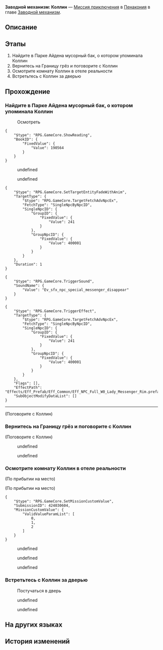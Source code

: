 {{Дополнить|Диалоги.}}
{{Миссия Инфобокс
|id              = 4240306
|Название        = 
|Изображение     = Миссия Освоения Заводной механизм Коллин.png
|Тип             = Миссия приключения
|События         = 
|Глава           = Заводной механизм
|Условия         = Завершена [[Миссия Освоения]] ''[[Ночь по имени Нежность]]''
|Персонажи       = Взволнованный сотрудник охраны КММ; Коллин; Первопроходец; Проницательный полевой сотрудник КММ
|СтартЛокация    = Граница грёз
|Мир             = Пенакония
|Локации         = Граница грёз
|Предыдущая      = 
|Следующая       = 
|Награды         = Опыт Освоения*100; Звёздный нефрит*10; Очищенный эфир*3; Часокредиты*180; Кредиты*20 000
}}
'''Заводной механизм: Коллин''' — [[Миссия приключения]] в [[Пенакония]] в главе [[Заводной механизм]].

==Описание==
{{Описание|<!--официальное описание из Перекрёстка судеб-->}}

==Этапы==
# Найдите в Парке Айдена мусорный бак, о котором упоминала Коллин
# Вернитесь на Границу грёз и поговорите с Коллин
# Осмотрите комнату Коллин в отеле реальности
# Встретьтесь с Коллин за дверью

==Прохождение==
{{Дополнить}}

{{Диалог Конец}}

===Найдите в Парке Айдена мусорный бак, о котором упоминала Коллин===
{{Описание миссии|локация=Золотой миг|Тик-так! Покрутите стрелки... Тик-так!<br />Исследуйте сознание людей, они ждут этого. Помогите им раскрыть свою истинную сущность.}}
{{Диалог Начало}}

:{{Диалог|undefined}} Осмотреть
<!--Unknown TalkSentence: 413040003-->
<pre>{
	"$type": "RPG.GameCore.ShowReading",
	"BookID": {
		"FixedValue": {
			"Value": 190564
		}
	}
}</pre>
:{{Чёрный экран|undefined}}
<!--Unknown TalkSentence: 413060701-->
:{{Диалог|Стрелка}} undefined
:{{Диалог|Стрелка}} undefined
<!--Unknown TalkSentence: 413060703-->
<!--Unknown TalkSentence: 413060706-->
<pre>{
	"$type": "RPG.GameCore.SetTargetEntityFadeWithAnim",
	"TargetType": {
		"$type": "RPG.GameCore.TargetFetchAdvNpcEx",
		"FetchType": "SingleNpcByNpcID",
		"SingleNpcID": {
			"GroupID": {
				"FixedValue": {
					"Value": 241
				}
			},
			"GroupNpcID": {
				"FixedValue": {
					"Value": 400001
				}
			}
		}
	},
	"Duration": 1
}</pre>
<pre>{
	"$type": "RPG.GameCore.TriggerSound",
	"SoundName": {
		"Value": "Ev_sfx_npc_special_messenger_disappear"
	}
}</pre>
<pre>{
	"$type": "RPG.GameCore.TriggerEffect",
	"TargetType": {
		"$type": "RPG.GameCore.TargetFetchAdvNpcEx",
		"FetchType": "SingleNpcByNpcID",
		"SingleNpcID": {
			"GroupID": {
				"FixedValue": {
					"Value": 241
				}
			},
			"GroupNpcID": {
				"FixedValue": {
					"Value": 400001
				}
			}
		}
	},
	"Flags": [],
	"EffectPath": "Effects/Eff_Prefab/Eff_Common/Eff_NPC_Full_W0_Lady_Messenger_Rim.prefab",
	"SubObjectModifyDataList": []
}</pre>
<!--Unknown TalkSentence: 413060707-->
<!--Unknown TalkSentence: 413060708-->
<!--Unknown TalkSentence: 413060709-->
----

;(Поговорите с Коллин)
<!--Unknown TalkSentence: 413060638-->
{{Диалог Конец}}

===Вернитесь на Границу грёз и поговорите с Коллин===
{{Диалог Начало}}

;(Поговорите с Коллин)
<!--Unknown TalkSentence: 413061001-->
<!--Unknown TalkSentence: 413061002-->
:{{Диалог|Стрелка}} undefined
:{{Диалог|Стрелка}} undefined
<!--Unknown TalkSentence: 413061004-->
<!--Unknown TalkSentence: 413061007-->
<!--Unknown TalkSentence: 413061008-->
{{Диалог Конец}}

===Осмотрите комнату Коллин в отеле реальности===
{{Диалог Начало}}
;(По прибытии на место)

;(По прибытии на место)
<pre>{
	"$type": "RPG.GameCore.SetMissionCustomValue",
	"SubmissionID": 424030604,
	"MissionCustomValue": {
		"ValidValueParamList": [
			0,
			1,
			2
		]
	}
}</pre>
<!--Unknown TalkSentence: 413060801-->
<!--Unknown TalkSentence: 413060802-->
:{{Диалог|Стрелка}} undefined
:{{Диалог|Стрелка}} undefined
:{{Диалог|Стрелка}} undefined
{{Диалог Конец}}

===Встретьтесь с Коллин за дверью===
{{Диалог Начало}}

:{{Диалог|Изучение}} Постучаться в дверь
<!--Unknown TalkSentence: 413060901-->
:{{Диалог|Стрелка}} undefined
:{{Диалог|Стрелка}} undefined
<!--Unknown TalkSentence: 413060903-->
<!--Unknown TalkSentence: 413060908-->
<!--Unknown TalkSentence: 413060909-->
<!--Unknown TalkSentence: 413060910-->
{{Диалог Конец}}

==На других языках==
{{На других языках
|en   = Clockwork: Colleen
|zhs  = 钟表把戏：科琳
|zht  = 鐘錶把戲：科琳
|ja   = クロックトリック：コリン
|ko   = 시계 트릭: 콜린
|es   = Trucorreloj: Colleen
|fr   = Pouvoir de la Pendule&nbsp;: Colleen
|ru   = Заводной механизм: Коллин
|th   = กลนาฬิกา: Colleen
|vi   = Thủ Thuật Đồng Hồ: Colleen
|de   = Uhrwerk: Colleen
|id   = Clockwork: Colleen
|pt   = Truquelógio: Colleen
}}

==История изменений==
{{История изменений|2.7}}
